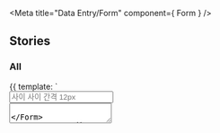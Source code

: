 
<Meta
    title="Data Entry/Form"
    component={ Form }
/>

## Stories
### All
<Canvas>
    <Story name="All" height="100px">
     {{
        template: `
            <div style="width:300px">
                <Form>
                    <Input placeholder="사이 사이 간격 12px"/>
                    <TextArea/>
                </Form>
            </div>
    `,
        components: { Form, Input, TextArea },
    }}
    </Story>
</Canvas>
